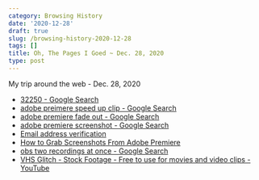 ```yaml
---
category: Browsing History
date: '2020-12-28'
draft: true
slug: /browsing-history-2020-12-28
tags: []
title: Oh, The Pages I Goed ~ Dec. 28, 2020
type: post
---
```



My trip around the web - Dec. 28, 2020

- [32250 - Google Search](https://www.google.com/search?client=safari&rls=en&q=32250&ie=UTF-8&oe=UTF-8)
- [adobe preimere speed up clip - Google Search](https://www.google.com/search?client=safari&rls=en&q=adobe+preimere+speed+up+clip&ie=UTF-8&oe=UTF-8)
- [adobe premiere fade out - Google Search](https://www.google.com/search?client=safari&rls=en&q=adobe+premiere+fade+out&ie=UTF-8&oe=UTF-8)
- [adobe premiere screenshot - Google Search](https://www.google.com/search?client=safari&rls=en&q=adobe+premiere+screenshot&ie=UTF-8&oe=UTF-8)
- [Email address verification](https://registrar.amazon.com/email-verification?code=-5wQcdiTdqQ7kYDiMGBNPzkPxHTlVEP4ce4r6un2cho&ref_=pe_2270810_249051980)
- [How to Grab Screenshots From Adobe Premiere](https://smallbusiness.chron.com/grab-screenshots-adobe-premiere-49250.html)
- [obs two recordings at once - Google Search](https://www.google.com/search?client=safari&rls=en&q=obs+two+recordings+at+once&ie=UTF-8&oe=UTF-8)
- [VHS Glitch - Stock Footage - Free to use for movies and video clips - YouTube](https://www.youtube.com/watch?v=qELSSAspRDI)